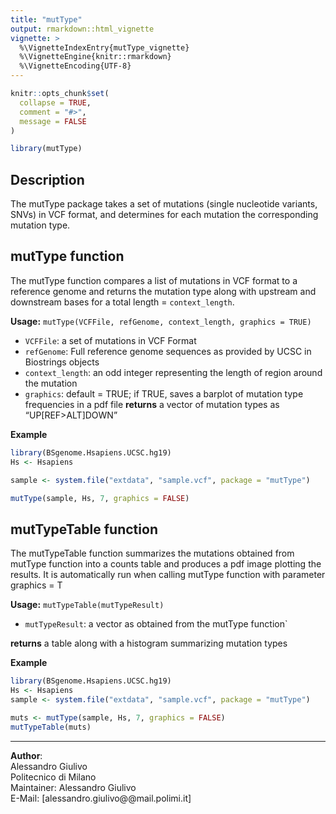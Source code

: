 ```yaml
---
title: "mutType"
output: rmarkdown::html_vignette
vignette: >
  %\VignetteIndexEntry{mutType_vignette}
  %\VignetteEngine{knitr::rmarkdown}
  %\VignetteEncoding{UTF-8}
---
```


```r
knitr::opts_chunk$set(
  collapse = TRUE,
  comment = "#>",
  message = FALSE
)
```

```r
library(mutType)
```

## Description

The mutType package takes a set of mutations (single nucleotide variants, SNVs) in VCF format, and determines for each mutation the corresponding mutation type.


## mutType function

The mutType function compares a list of mutations in VCF format to a reference genome and returns the mutation type along with upstream and downstream bases for a total length = `context_length`.

**Usage:** `mutType(VCFFile, refGenome, context_length, graphics = TRUE)`

- `VCFFile`: a set of mutations in VCF Format
- `refGenome`: Full reference genome sequences as provided by UCSC in Biostrings objects
- `context_length`: an odd integer representing the length of region around the mutation
- `graphics`: default = TRUE; if TRUE, saves a barplot of mutation type frequencies in a pdf file
**returns** a vector of mutation types as "UP[REF>ALT]DOWN"

**Example**
```r
library(BSgenome.Hsapiens.UCSC.hg19)
Hs <- Hsapiens

sample <- system.file("extdata", "sample.vcf", package = "mutType")

mutType(sample, Hs, 7, graphics = FALSE)
```


## mutTypeTable function

The mutTypeTable function summarizes the mutations obtained from mutType function into a counts table and produces a pdf image plotting the results.
It is automatically run when calling mutType function with parameter graphics = T 

**Usage:** `mutTypeTable(mutTypeResult)`

- `mutTypeResult`: a vector as obtained from the mutType function`

**returns** a table along with a histogram summarizing mutation types

**Example**

```r
library(BSgenome.Hsapiens.UCSC.hg19)
Hs <- Hsapiens
sample <- system.file("extdata", "sample.vcf", package = "mutType")

muts <- mutType(sample, Hs, 7, graphics = FALSE)
mutTypeTable(muts)
```

--------------

**Author**:  
Alessandro Giulivo  
Politecnico di Milano  
Maintainer: Alessandro Giulivo  
E-Mail: [alessandro.giulivo@@mail.polimi.it]
